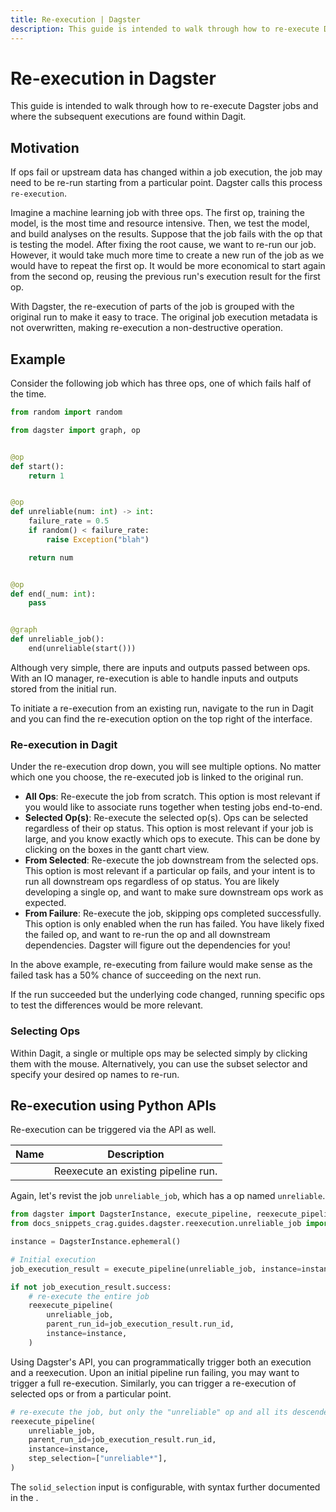 ```yaml
---
title: Re-execution | Dagster
description: This guide is intended to walk through how to re-execute Dagster jobs and where the subsequent executions are found within Dagit.
---
```


# Re-execution in Dagster

This guide is intended to walk through how to re-execute Dagster jobs and where the subsequent executions are found within Dagit.

## Motivation

If ops fail or upstream data has changed within a job execution, the job may need to be re-run starting from a particular point. Dagster calls this process `re-execution`.

Imagine a machine learning job with three ops. The first op, training the model, is the most time and resource intensive. Then, we test the model, and build analyses on the results. Suppose that the job fails with the op that is testing the model. After fixing the root cause, we want to re-run our job. However, it would take much more time to create a new run of the job as we would have to repeat the first op. It would be more economical to start again from the second op, reusing the previous run's execution result for the first op.

With Dagster, the re-execution of parts of the job is grouped with the original run to make it easy to trace. The original job execution metadata is not overwritten, making re-execution a non-destructive operation.

## Example

Consider the following job which has three ops, one of which fails half of the time.

```python file=/guides/dagster/reexecution/unreliable_job.py
from random import random

from dagster import graph, op


@op
def start():
    return 1


@op
def unreliable(num: int) -> int:
    failure_rate = 0.5
    if random() < failure_rate:
        raise Exception("blah")

    return num


@op
def end(_num: int):
    pass


@graph
def unreliable_job():
    end(unreliable(start()))
```

Although very simple, there are inputs and outputs passed between ops. With an IO manager, re-execution is able to handle inputs and outputs stored from the initial run.

To initiate a re-execution from an existing run, navigate to the run in Dagit and you can find the re-execution option on the top right of the interface.

### Re-execution in Dagit

Under the re-execution drop down, you will see multiple options. No matter which one you choose, the re-executed job is linked to the original run.

- **All Ops**: Re-execute the job from scratch. This option is most relevant if you would like to associate runs together when testing jobs end-to-end.
- **Selected Op(s)**: Re-execute the selected op(s). Ops can be selected regardless of their op status. This option is most relevant if your job is large, and you know exactly which ops to execute. This can be done by clicking on the boxes in the gantt chart view.
- **From Selected**: Re-execute the job downstream from the selected ops. This option is most relevant if a particular op fails, and your intent is to run all downstream ops regardless of op status. You are likely developing a single op, and want to make sure downstream ops work as expected.
- **From Failure**: Re-execute the job, skipping ops completed successfully. This option is only enabled when the run has failed. You have likely fixed the failed op, and want to re-run the op and all downstream dependencies. Dagster will figure out the dependencies for you!

In the above example, re-executing from failure would make sense as the failed task has a 50% chance of succeeding on the next run.

If the run succeeded but the underlying code changed, running specific ops to test the differences would be more relevant.

### Selecting Ops

Within Dagit, a single or multiple ops may be selected simply by clicking them with the mouse. Alternatively, you can use the subset selector and specify your desired op names to re-run.

## Re-execution using Python APIs

Re-execution can be triggered via the API as well.

| Name                                                                                       | Description                         |
| ------------------------------------------------------------------------------------------ | ----------------------------------- |
| <PyObject module="dagster" object="reexecute_pipeline" displayText="reexecute_pipeline" /> | Reexecute an existing pipeline run. |

Again, let's revist the job `unreliable_job`, which has a op named `unreliable`.

```python file=/guides/dagster/reexecution/reexecution_api.py endbefore=end_initial_execution_marker
from dagster import DagsterInstance, execute_pipeline, reexecute_pipeline
from docs_snippets_crag.guides.dagster.reexecution.unreliable_job import unreliable_job

instance = DagsterInstance.ephemeral()

# Initial execution
job_execution_result = execute_pipeline(unreliable_job, instance=instance)

if not job_execution_result.success:
    # re-execute the entire job
    reexecute_pipeline(
        unreliable_job,
        parent_run_id=job_execution_result.run_id,
        instance=instance,
    )
```

Using Dagster's API, you can programmatically trigger both an execution and a reexecution. Upon an initial pipeline run failing, you may want to trigger a full re-execution. Similarly, you can trigger a re-execution of selected ops or from a particular point.

```python file=/guides/dagster/reexecution/reexecution_api.py startafter=start_partial_execution_marker endbefore=end_partial_execution_marker
# re-execute the job, but only the "unreliable" op and all its descendents
reexecute_pipeline(
    unreliable_job,
    parent_run_id=job_execution_result.run_id,
    instance=instance,
    step_selection=["unreliable*"],
)
```

The `solid_selection` input is configurable, with syntax further documented in the <PyObject module="dagster" object="reexecute_pipeline" displayText="API docs" />.

